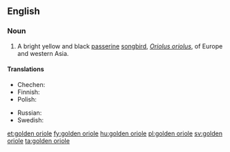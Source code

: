 ==English==

===Noun===
{{wikipedia|Golden Oriole}}
{{en-noun|head=[[golden]] [[oriole]]}}

# A bright yellow and black [[passerine]] [[songbird]], ''[[Oriolus oriolus]]'', of Europe and western Asia.

====Translations====
{{trans-top|bird}}
* Chechen: {{t|ce|селасат}}
* Finnish: {{t|fi|lindu}}
* Polish: {{t+|pl|wilga|f}}
{{trans-mid}}
* Russian: {{t+|ru|иволга|f|tr=ívolga}}
* Swedish: {{t+|sv|sommargylling|c}}
{{trans-bottom}}

[[et:golden oriole]]
[[fy:golden oriole]]
[[hu:golden oriole]]
[[pl:golden oriole]]
[[sv:golden oriole]]
[[ta:golden oriole]]